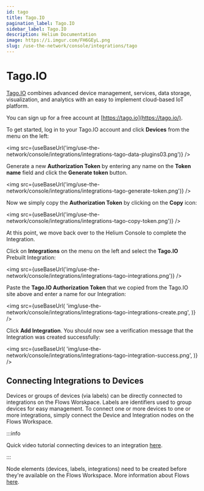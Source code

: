 ```yaml
---
id: tago
title: Tago.IO
pagination_label: Tago.IO
sidebar_label: Tago.IO
description: Helium Documentation
image: https://i.imgur.com/FH6GEyL.png
slug: /use-the-network/console/integrations/tago
---
```


# Tago.IO


[Tago.IO](https://tago.io/) combines advanced device management, services, data storage,
visualization, and analytics with an easy to implement cloud-based IoT platform.

You can sign up for a free account at [https://tago.io](https://tago.io/).

To get started, log in to your Tago.IO account and click **Devices** from the menu on the left:

<img
  src={useBaseUrl('img/use-the-network/console/integrations/integrations-tago-data-plugins03.png')}
/>

Generate a new **Authorization Token** by entering any name on the **Token name** field and click
the **Generate token** button.

<img
  src={useBaseUrl('img/use-the-network/console/integrations/integrations-tago-generate-token.png')}
/>

Now we simply copy the **Authorization Token** by clicking on the **Copy** icon:

<img
  src={useBaseUrl('img/use-the-network/console/integrations/integrations-tago-copy-token.png')}
/>

At this point, we move back over to the Helium Console to complete the Integration.

Click on **Integrations** on the menu on the left and select the **Tago.IO** Prebuilt Integration:

<img
  src={useBaseUrl('img/use-the-network/console/integrations/integrations-tago-integrations.png')}
/>

Paste the **Tago.IO Authorization Token** that we copied from the Tago.IO site above and enter a
name for our Integration:

<img
  src={useBaseUrl(
    'img/use-the-network/console/integrations/integrations-tago-integrations-create.png',
  )}
/>

Click **Add Integration**. You should now see a verification message that the Integration was
created successfully:

<img
  src={useBaseUrl(
    'img/use-the-network/console/integrations/integrations-tago-integration-success.png',
  )}
/>

## Connecting Integrations to Devices

Devices or groups of devices (via labels) can be directly connected to integrations on the Flows
Worskpace. Labels are identifiers used to group devices for easy management. To connect one or more
devices to one or more integrations, simply connect the Device and Integration nodes on the Flows
Workspace.

:::info

Quick video tutorial connecting devices to an integration
[here](https://www.youtube.com/watch?v=lnERw1f7TGE).

:::

Node elements (devices, labels, integrations) need to be created before they're available on the
Flows Workspace. More information about Flows
[here](https://docs.helium.com/use-the-network/console/flows/).
